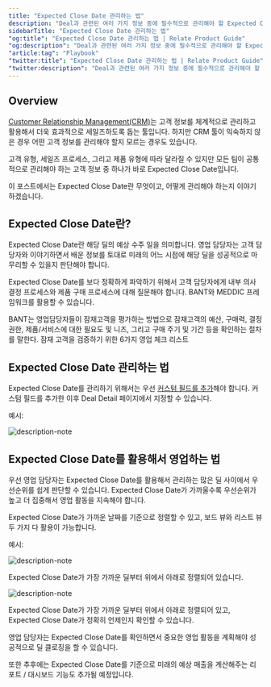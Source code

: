 ```yaml
---
title: "Expected Close Date 관리하는 법"
description: "Deal과 관련된 여러 가지 정보 중에 필수적으로 관리해야 할 Expected Close Date란 무엇인지, 어떻게 관리해야 하는지 설명합니다."
sidebarTitle: "Expected Close Date 관리하는 법"
"og:title": "Expected Close Date 관리하는 법 | Relate Product Guide"
"og:description": "Deal과 관련된 여러 가지 정보 중에 필수적으로 관리해야 할 Expected Close Date란 무엇인지, 어떻게 관리해야 하는지 설명합니다."
"article:tag": "Playbook"
"twitter:title": "Expected Close Date 관리하는 법 | Relate Product Guide"
"twitter:description": "Deal과 관련된 여러 가지 정보 중에 필수적으로 관리해야 할 Expected Close Date란 무엇인지, 어떻게 관리해야 하는지 설명합니다."
---
```


## Overview

[Customer Relationship Management(CRM)](https://www.relate.kr/blog/what-is-crm/)는 고객 정보를 체계적으로 관리하고 활용해서 더욱 효과적으로 세일즈하도록 돕는 툴입니다. 하지만 CRM 툴이 익숙하지 않은 경우 어떤 고객 정보를 관리해야 할지 모르는 경우도 있습니다.

고객 유형, 세일즈 프로세스, 그리고 제품 유형에 따라 달라질 수 있지만 모든 팀이 공통적으로 관리해야 하는 고객 정보 중 하나가 바로 Expected Close Date입니다.

이 포스트에서는 Expected Close Date란 무엇이고, 어떻게 관리해야 하는지 이야기하겠습니다.

## Expected Close Date란?

Expected Close Date란 해당 딜의 예상 수주 일을 의미합니다. 영업 담당자는 고객 담당자와 이야기하면서 배운 정보를 토대로 미래의 어느 시점에 해당 딜을 성공적으로 마무리할 수 있을지 판단해야 합니다.

Expected Close Date를 보다 정확하게 파악하기 위해서 고객 담당자에게 내부 의사결정 프로세스와 제품 구매 프로세스에 대해 질문해야 합니다. BANT와 MEDDIC 프레임워크를 활용할 수 있습니다.

<CardGroup cols={2}>
  <Card
    title="BANT 노트 작성"
    icon="square-1"
    color="#ea5a0c"
    href="https://www.relate.kr/blog/bant"
  >
    BANT는 영업담당자들이 잠재고객을 평가하는 방법으로 잠재고객의 예산, 구매력,
    결정 권한, 제품/서비스에 대한 필요도 및 니즈, 그리고 구매 주기 및 기간 등을
    확인하는 절차를 말한다.
  </Card>
  <Card
    title="MEDDIC 노트 작성"
    icon="square-2"
    color="#0285c7"
    href="https://www.relate.kr/blog/what-is-meddic"
  >
    잠재 고객을 검증하기 위한 6가지 영업 체크 리스트
  </Card>
</CardGroup>

## Expected Close Date 관리하는 법

Expected Close Date를 관리하기 위해서는 우선 [커스텀 필드를 추가](https://relate.kr/docs/features/custom-fields)해야 합니다. 커스텀 필드를 추가한 이후 Deal Detail 페이지에서 지정할 수 있습니다.

예시:

![description-note](/images/features/deal-expected-close-date.png)

## Expected Close Date를 활용해서 영업하는 법

우선 영업 담당자는 Expected Close Date를 활용해서 관리하는 많은 딜 사이에서 우선순위를 쉽게 판단할 수 있습니다. Expected Close Date가 가까울수록 우선순위가 높고 더 집중해서 영업 활동을 지속해야 합니다.

Expected Close Date가 가까운 날짜를 기준으로 정렬할 수 있고, 보드 뷰와 리스트 뷰 두 가지 다 활용이 가능합니다.

예시:

![description-note](/images/features/boardview-sorted-by-expected-close-date.png)

Expected Close Date가 가장 가까운 딜부터 위에서 아래로 정렬되어 있습니다.

![description-note](/images/features/listview-sorted-by-expected-close-date.png)

Expected Close Date가 가장 가까운 딜부터 위에서 아래로 정렬되어 있고, Expected Close Date가 정확히 언제인지 확인할 수 있습니다.

영업 담당자는 Expected Close Date를 확인하면서 중요한 영업 활동을 계획해야 성공적으로 딜 클로징을 할 수 있습니다.

또한 추후에는 Expected Close Date를 기준으로 미래의 예상 매출을 계산해주는 리포트 / 대시보드 기능도 추가될 예정입니다.
